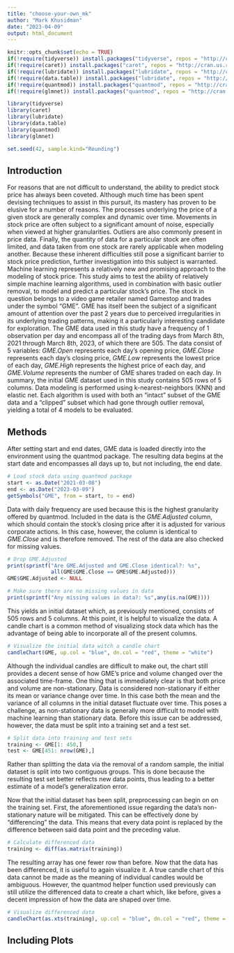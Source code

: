 ```yaml
---
title: "choose-your-own_mk"
author: "Mark Khusidman"
date: "2023-04-09"
output: html_document
---
```


```r
knitr::opts_chunk$set(echo = TRUE)
if(!require(tidyverse)) install.packages("tidyverse", repos = "http://cran.us.r-project.org")
if(!require(caret)) install.packages("caret", repos = "http://cran.us.r-project.org")
if(!require(lubridate)) install.packages("lubridate", repos = "http://cran.us.r-project.org")
if(!require(data.table)) install.packages("lubridate", repos = "http://cran.us.r-project.org")
if(!require(quantmod)) install.packages("quantmod", repos = "http://cran.us.r-project.org")
if(!require(glmnet)) install.packages("quantmod", repos = "http://cran.us.r-project.org")

library(tidyverse)
library(caret)
library(lubridate)
library(data.table)
library(quantmod)
library(glmnet)

set.seed(42, sample.kind="Rounding")
```

## Introduction

For reasons that are not difficult to understand, the ability to predict stock price has always been coveted. Although much time has been spent devising techniques to assist in this pursuit, its mastery has proven to be elusive for a number of reasons. The processes underlying the price of a given stock are generally complex and dynamic over time. Movements in stock price are often subject to a significant amount of noise, especially when viewed at higher granularities. Outliers are also commonly present in price data. Finally, the quantity of data for a particular stock are often limited, and data taken from one stock are rarely applicable when modeling another. Because these inherent difficulties still pose a significant barrier to stock price prediction, further investigation into this subject is warranted. Machine learning represents a relatively new and promising approach to the modeling of stock price. This study aims to test the ability of relatively simple machine learning algorithms, used in combination with basic outlier removal, to model and predict a particular stock's price. The stock in question belongs to a video game retailer named Gamestop and trades under the symbol "GME". GME has itself been the subject of a significant amount of attention over the past 2 years due to perceived irregularities in its underlying trading patterns, making it a particularly interesting candidate for exploration. The GME data used in this study have a frequency of 1 observation per day and encompass all of the trading days from March 8th, 2021 through March 8th, 2023, of which there are 505. The data consist of 5 variables: *GME.Open* represents each day's opening price, *GME.Close* represents each day's closing price, *GME.Low* represents the lowest price of each day, *GME.High* represents the highest price of each day, and *GME.Volume* represents the number of GME shares traded on each day. In summary, the initial GME dataset used in this study contains 505 rows of 5 columns. Data modeling is performed using k-nearest-neighbors (KNN) and elastic net. Each algorithm is used with both an "intact" subset of the GME data and a "clipped" subset which had gone through outlier removal, yielding a total of 4 models to be evaluated.

## Methods

After setting start and end dates, GME data is loaded directly into the environment using the quantmod package. The resulting data begins at the start date and encompasses all days up to, but not including, the end date.

```r
# Load stock data using quantmod package
start <- as.Date("2021-03-08")
end <- as.Date("2023-03-09")
getSymbols("GME", from = start, to = end)
```

Data with daily frequency are used because this is the highest granularity offered by quantmod. Included in the data is the *GME.Adjusted* column, which should contain the stock's closing price after it is adjusted for various corporate actions. In this case, however, the column is identical to *GME.Close* and is therefore removed. The rest of the data are also checked for missing values.

```r
# Drop GME.Adjusted
print(sprintf("Are GME.Adjusted and GME.Close identical?: %s",
              all(GME$GME.Close == GME$GME.Adjusted)))
GME$GME.Adjusted <- NULL

# Make sure there are no missing values in data
print(sprintf("Any missing values in data?: %s",any(is.na(GME))))
```

This yields an initial dataset which, as previously mentioned, consists of 505 rows and 5 columns. At this point, it is helpful to visualize the data. A candle chart is a common method of visualizing stock data which has the advantage of being able to incorporate all of the present columns.

```r
# Visualize the initial data witch a candle chart
candleChart(GME, up.col = "blue", dn.col = "red", theme = "white")
```

Although the individual candles are difficult to make out, the chart still provides a decent sense of how GME's price and volume changed over the associated time-frame. One thing that is immediately clear is that both price and volume are non-stationary. Data is considered non-stationary if either its mean or variance change over time. In this case both the mean and the variance of all columns in the initial dataset fluctuate over time. This poses a challenge, as non-stationary data is generally more difficult to model with machine learning than stationary data. Before this issue can be addressed, however, the data must be split into a training set and a test set.

```r
# Split data into training and test sets
training <- GME[1: 450,]
test <- GME[451: nrow(GME),]
```

Rather than splitting the data via the removal of a random sample, the initial dataset is split into two contiguous groups. This is done because the resulting test set better reflects new data points, thus leading to a better estimate of a model's generalization error.

Now that the initial dataset has been split, preprocessing can begin on on the training set. First, the aforementioned issue regarding the data's non-stationary nature will be mitigated. This can be effectively done by "differencing" the data. This means that every data point is replaced by the difference between said data point and the preceding value.

```r
# Calculate differenced data 
training <- diff(as.matrix(training))
```

The resulting array has one fewer row than before. Now that the data has been differenced, it is useful to again visualize it. A true candle chart of this data cannot be made as the meaning of individual candles would be ambiguous. However, the quantmod helper function used previously can still utilize the differenced data to create a chart which, like before, gives a decent impression of how the data are shaped over time.

```r
# Visualize differenced data 
candleChart(as.xts(training), up.col = "blue", dn.col = "red", theme = "white")
```

## Including Plots
